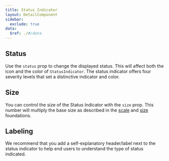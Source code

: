 ```yaml
---
title: Status Indicator
layout: DetailComponent
sidebar:
  exclude: true
data:
  $ref: ./#/data
---
```


<LivePreviewControls>
  <LivePreview componentName="status-indicator" exampleName="Status">

## Status

Use the `status` prop to change the displayed status. This will affect both
the icon and the color of `StatusIndicator`. The status indicator offers
four severity levels that set a distinctive indicator and color.

  </LivePreview>
  <LivePreview componentName="status-indicator" exampleName="Size">

## Size

You can control the size of the Status Indicator with the `size` prop. This
number will multiply the base size as described in the
[scale](/salt/foundations/scale) and [size](/salt/foundations/size)
foundations.

  </LivePreview>
  <LivePreview componentName="status-indicator" exampleName="Labelling">

## Labeling

We recommend that you add a self-explanatory header/label next to the status
indicator to help end users to understand the type of status indicated.

  </LivePreview>
</LivePreviewControls>
